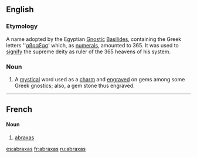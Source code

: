 {{rfc|date=October 2005}}
{{also|Abraxas}}
==English==

===Etymology===
A name adopted by the Egyptian [[Gnostic]] [[Basilides]], containing the Greek letters ''[[αβραξασ]]' which, as [[numerals]], amounted to 365. It was used to [[signify]] the supreme deity as ruler of the 365 heavens of his system.

===Noun===
{{en-noun|-}}

# {{gnosticism|historical}} A [[mystical]] word used as a [[charm]] and [[engraved]] on gems among some Greek gnostics; also, a gem stone thus engraved.

----

==French==

====Noun====
{{fr-noun|m|-}}
# {{gnosticism|historical}} [[#Noun|abraxas]]

{{wikipedia|Abraxas}}

[[es:abraxas]]
[[fr:abraxas]]
[[ru:abraxas]]